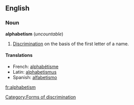 ==English==
===Noun===
'''alphabetism''' (''uncountable'')

#[[Discrimination]] on the basis of the first letter of a name.

====Translations====
*French: [[alphabétisme]]
*Latin: [[alphabetismus]]
*Spanish: [[alfabetismo]]

[[fr:alphabetism]]
[[Category:Forms of discrimination]]